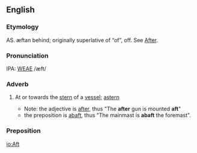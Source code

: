 ==English==
===Etymology===
AS. æftan behind; originally superlative of &ldquo;of&rdquo;, off.  See [[After]].

===Pronunciation===
IPA: [[WEAE]] /æft/

===Adverb===
# {{nautical}} At or towards the [[stern]] of a [[vessel]]; [[astern]]
#*Note: the adjective is [[after]], thus "The '''after''' gun is mounted '''aft'''"
#* the preposition is [[abaft]], thus "The mainmast is '''abaft''' the foremast".

===Preposition===


[[io:Aft]]